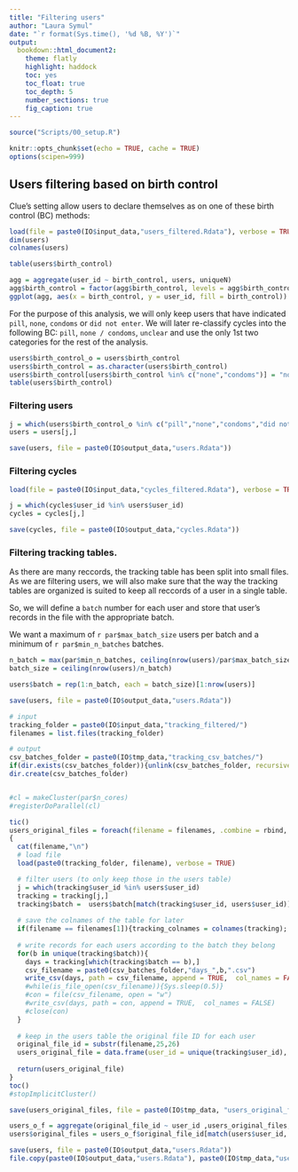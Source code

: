 ```yaml
---
title: "Filtering users"
author: "Laura Symul"
date: "`r format(Sys.time(), '%d %B, %Y')`"
output: 
  bookdown::html_document2: 
    theme: flatly
    highlight: haddock
    toc: yes
    toc_float: true
    toc_depth: 5
    number_sections: true
    fig_caption: true
---
```




```r
source("Scripts/00_setup.R")
```


```r
knitr::opts_chunk$set(echo = TRUE, cache = TRUE)
options(scipen=999)
```


## Users filtering based on birth control

Clue's setting allow users to declare themselves as on one of these birth control (BC) methods:

```r
load(file = paste0(IO$input_data,"users_filtered.Rdata"), verbose = TRUE)
dim(users)
colnames(users)
```


```r
table(users$birth_control)
```


```r
agg = aggregate(user_id ~ birth_control, users, uniqueN)
agg$birth_control = factor(agg$birth_control, levels = agg$birth_control[order(agg$user_id)])
ggplot(agg, aes(x = birth_control, y = user_id, fill = birth_control)) + geom_bar(stat = "identity")
```


For the purpose of this analysis, we will only keep users that have indicated `pill`, `none`, `condoms` or `did not enter`.
We will later re-classify cycles into the following BC: `pill`, `none / condoms`, `unclear` and use the only 1st two categories for the rest of the analysis.


```r
users$birth_control_o = users$birth_control
users$birth_control = as.character(users$birth_control)
users$birth_control[users$birth_control %in% c("none","condoms")] = "none / condoms"
table(users$birth_control)
```


### Filtering users

```r
j = which(users$birth_control_o %in% c("pill","none","condoms","did not enter"))
users = users[j,]

save(users, file = paste0(IO$output_data,"users.Rdata"))
```


### Filtering cycles

```r
load(file = paste0(IO$input_data,"cycles_filtered.Rdata"), verbose = TRUE)
```

```r
j = which(cycles$user_id %in% users$user_id)
cycles = cycles[j,]

save(cycles, file = paste0(IO$output_data,"cycles.Rdata"))
```


### Filtering tracking tables.

As there are many reccords, the tracking table has been split into small files.
As we are filtering users, we will also make sure that the way the tracking tables are organized is suited to keep all reccords of a user in a single table.

So, we will define a `batch` number for each user and store that user's records in the file with the appropriate batch.

We want a maximum of `r par$max_batch_size` users per batch and a minimum of `r par$min_n_batches` batches.

```r

n_batch = max(par$min_n_batches, ceiling(nrow(users)/par$max_batch_size))
batch_size = ceiling(nrow(users)/n_batch)

users$batch = rep(1:n_batch, each = batch_size)[1:nrow(users)]

save(users, file = paste0(IO$output_data,"users.Rdata"))
```


```r


# input
tracking_folder = paste0(IO$input_data,"tracking_filtered/")
filenames = list.files(tracking_folder)

# output
csv_batches_folder = paste0(IO$tmp_data,"tracking_csv_batches/")
if(dir.exists(csv_batches_folder)){unlink(csv_batches_folder, recursive = TRUE)}
dir.create(csv_batches_folder)


#cl = makeCluster(par$n_cores)
#registerDoParallel(cl)

tic()
users_original_files = foreach(filename = filenames, .combine = rbind, .packages = "readr") %do% #%dopar% the problem with par is that several nodes with try to write on the csv at the same time and that creates weird lines in the csv files
{
  cat(filename,"\n")
  # load file
  load(paste0(tracking_folder, filename), verbose = TRUE)

  # filter users (to only keep those in the users table)
  j = which(tracking$user_id %in% users$user_id)
  tracking = tracking[j,]
  tracking$batch =  users$batch[match(tracking$user_id, users$user_id)]
  
  # save the colnames of the table for later
  if(filename == filenames[1]){tracking_colnames = colnames(tracking); save(tracking_colnames, file = paste0(IO$tmp_data,"tracking_colnames.Rdata"))}
  
  # write records for each users according to the batch they belong
  for(b in unique(tracking$batch)){
    days = tracking[which(tracking$batch == b),]
    csv_filename = paste0(csv_batches_folder,"days_",b,".csv")
    write_csv(days, path = csv_filename, append = TRUE,  col_names = FALSE)
    #while(is_file_open(csv_filename)){Sys.sleep(0.5)}
    #con = file(csv_filename, open = "w")
    #write_csv(days, path = con, append = TRUE,  col_names = FALSE)
    #close(con)
  }
  
  # keep in the users table the original file ID for each user
  original_file_id = substr(filename,25,26)
  users_original_file = data.frame(user_id = unique(tracking$user_id), original_file_id = original_file_id)
  
  return(users_original_file)
}
toc()
#stopImplicitCluster()

save(users_original_files, file = paste0(IO$tmp_data, "users_original_files.Rdata"))


```

```r

users_o_f = aggregate(original_file_id ~ user_id ,users_original_files, paste0, collapse = ",")
users$original_files = users_o_f$original_file_id[match(users$user_id, users_o_f$user_id)]

save(users, file = paste0(IO$output_data,"users.Rdata"))
file.copy(paste0(IO$output_data,"users.Rdata"), paste0(IO$tmp_data,"users_after_filtering_days.Rdata"), overwrite = TRUE)

```




